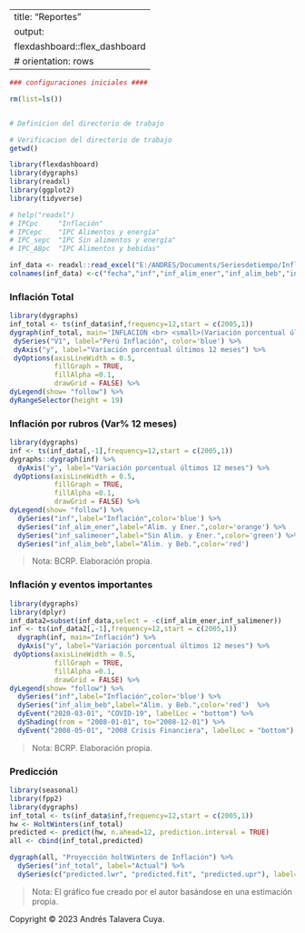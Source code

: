 
---
title: "Reportes"
output: 
 flexdashboard::flex_dashboard
 # orientation: rows
---

```r

### configuraciones iniciales ####

rm(list=ls())


# Definicion del directorio de trabajo 

# Verificacion del directorio de trabajo
getwd()

library(flexdashboard)
library(dygraphs)
library(readxl)
library(ggplot2)
library(tidyverse)

# help("readxl")
# IPCpc     "Inflación"
# IPCepc    "IPC Alimentos y energía"
# IPC_sepc  "IPC Sin alimentos y energía"
# IPC_ABpc  "IPC Alimentos y bebidas"

inf_data <- readxl::read_excel("E:/ANDRES/Documents/Seriesdetiempo/Inflacion.xlsx", col_type=c("date","numeric","numeric","numeric","numeric"))
colnames(inf_data) <-c("fecha","inf","inf_alim_ener","inf_alim_beb","inf_salimener")

```



### Inflación Total

```r
library(dygraphs)
inf_total <- ts(inf_data$inf,frequency=12,start = c(2005,1))
dygraph(inf_total, main='INFLACION <br> <small>(Variación porcentual últimos 12 meses)</small>') %>% 
 dySeries("V1", label="Perú Inflación", color='blue') %>% 
 dyAxis("y", label="Variación porcentual últimos 12 meses") %>% 
 dyOptions(axisLineWidth = 0.5,
           fillGraph = TRUE,
           fillAlpha =0.1,
           drawGrid = FALSE) %>% 
dyLegend(show= "follow") %>% 
dyRangeSelector(height = 19)  

```


### Inflación por rubros (Var% 12 meses)
```r

library(dygraphs)
inf <- ts(inf_data[,-1],frequency=12,start = c(2005,1))
dygraphs::dygraph(inf) %>% 
  dyAxis("y", label="Variación porcentual últimos 12 meses") %>% 
 dyOptions(axisLineWidth = 0.5,
           fillGraph = TRUE,
           fillAlpha =0.1,
           drawGrid = FALSE) %>% 
dyLegend(show= "follow") %>% 
  dySeries("inf",label="Inflación",color='blue') %>% 
  dySeries("inf_alim_ener",label="Alim. y Ener.",color='orange') %>%
  dySeries("inf_salimener",label="Sin Alim. y Ener.",color='green') %>% 
  dySeries("inf_alim_beb",label="Alim. y Beb.",color='red') 
```
> Nota: BCRP. Elaboración propia.


### Inflación y eventos importantes
```r
library(dygraphs)
library(dplyr)
inf_data2=subset(inf_data,select = -c(inf_alim_ener,inf_salimener))
inf <- ts(inf_data2[,-1],frequency=12,start = c(2005,1))
  dygraph(inf, main="Inflación") %>% 
  dyAxis("y", label="Variación porcentual últimos 12 meses") %>% 
 dyOptions(axisLineWidth = 0.5,
           fillGraph = TRUE,
           fillAlpha =0.1,
           drawGrid = FALSE) %>% 
dyLegend(show= "follow") %>% 
  dySeries("inf",label="Inflación",color='blue') %>% 
  dySeries("inf_alim_beb",label="Alim. y Beb.",color='red')  %>%
  dyEvent("2020-03-01", "COVID-19", labelLoc = "bottom") %>% 
  dyShading(from = "2008-01-01", to="2008-12-01") %>% 
  dyEvent("2008-05-01", "2008 Crisis Financiera", labelLoc = "bottom")  
```
> Nota: BCRP. Elaboración propia.

### Predicción

``` r
library(seasonal)
library(fpp2)
library(dygraphs)
inf_total <- ts(inf_data$inf,frequency=12,start = c(2005,1))
hw <- HoltWinters(inf_total)
predicted <- predict(hw, n.ahead=12, prediction.interval = TRUE)
all <- cbind(inf_total,predicted)

dygraph(all, "Proyección holtWinters de Inflación") %>% 
  dySeries("inf_total", label="Actual") %>% 
  dySeries(c("predicted.lwr", "predicted.fit", "predicted.upr"), label="Predicted")

```
> Nota: El gráfico fue creado por el autor basándose en una estimación propia.



<footer>
  Copyright © 2023 Andrés Talavera Cuya.
</footer>
